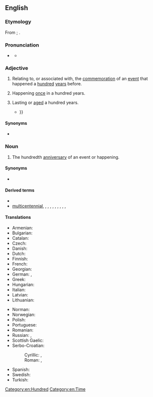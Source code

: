 {{also|Centennial}}
==English==

===Etymology===
From {{af|en|centum|t1=hundred|annus|t2=year|-al|lang1=la|lang2=la}}; {{glossary|surface analysis}} {{confix|en|cent|ennial}}.

===Pronunciation===
* {{a|UK|US}} {{IPA|en|/sɛnˈtɛnɪəl/}}
** {{audio|en|LL-Q1860 (eng)-Vealhurl-centennial.wav|Audio (UK)}}

===Adjective===
{{en-adj|-}}

# Relating to, or associated with, the [[commemoration]] of an [[event]] that happened a [[hundred]] [[year]]s before.
#: {{ux|en|a '''centennial''' ode}}
# Happening [[once]] in a hundred years.
#: {{ux|en|a '''centennial''' jubilee&emsp;&emsp;&emsp; a '''centennial''' celebration}}
# Lasting or [[aged]] a hundred years.
#* {{RQ:Longfellow Tales of a Wayside Inn|poem=The Student’s Tale. The Falcon of Ser Federigo.|page=34|passage=In her grand villa, half-way up the hill, / O'erlooking Florence, but retired and still; / With iron gates, that opened through long lines / Of sacred ilex and '''centennial''' pines, {{...}}}}

====Synonyms====
* {{l|en|centenary}}

===Noun===
{{wikipedia}}
{{en-noun}}

# The hundredth [[anniversary]] of an event or happening.

====Synonyms====
* {{l|en|centenary}}

====Derived terms====
* {{l|en|centennially}}
* [[multicentennial]], {{l|en|semicentennial}}, {{l|en|quasquicentennial}}, {{l|en|sesquicentennial}}, {{l|en|bicentennial}}, {{l|en|tricentennial}}, {{l|en|quadricentennial}}, {{l|en|quincentennial}}, {{l|en|sexcentennial}}, {{l|en|septicentennial}}, {{l|en|octocentennial}}

====Translations====
{{trans-top|100th anniversary}}
* Armenian: {{t+|hy|հարյուրամյակ}}
* Bulgarian: {{t|bg|стогодишнина|f}}
* Catalan: {{t+|ca|centenari|m}}
* Czech: {{t|cs|sté výročí}}
* Danish: {{t|da|hundredårsdag}}
* Dutch: {{t+|nl|eeuwfeest}}
* Finnish: {{t|fi|satavuotispäivä}}
* French: {{t+|fr|centenaire|m}}
* Georgian: {{t|ka|ასი წლისთავი}}
* German: {{t|de|Hundertjahrfeier|f}}, {{t|de|hundertster Jahrestag|m}}
* Greek: {{t+|el|εκατονταετηρίδα|f}}
* Hungarian: {{t+|hu|centenárium}}
* Italian: {{t+|it|centenario|m}}
* Latvian: {{t|lv|simtgadu}}
* Lithuanian: {{t+|lt|šimtmetis}}
{{trans-mid}}
* Norman: {{t|nrf|chent'naithe|m}}
* Norwegian: {{t|no|hundreårsdag}}
* Polish: {{t+|pl|stulecie|n}}
* Portuguese: {{t+|pt|centenário|m}}
* Romanian: {{t+|ro|centenar}}
* Russian: {{t+|ru|столе́тие|n}}, {{t|ru|[[столетний|столе́тняя]] [[годовщи́на]]|f}}
* Scottish Gaelic: {{t|gd|cuimhneachan nan ceud bliadhna|m}}
* Serbo-Croatian:
*: Cyrillic: {{t|sh|стогодишњица|f|sc=Cyrl}}, {{t|sh|столеће|n|sc=Cyrl}}
*: Roman: {{t+|sh|stogodišnjica|f}}, {{t|sh|stoleće|n}}
* Spanish: {{t+|es|centenario|m}}
* Swedish: {{t|sv|hundraårsdag}}
* Turkish: {{t|tr|yüzüncü yıldönümü}}
{{trans-bottom}}

[[Category:en:Hundred]]
[[Category:en:Time]]
